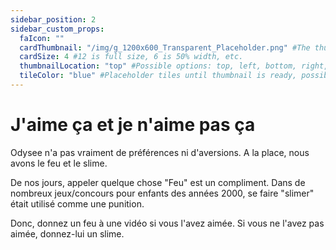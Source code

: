 ```yaml
---
sidebar_position: 2
sidebar_custom_props:
  faIcon: ""
  cardThumbnail: "/img/g_1200x600_Transparent_Placeholder.png" #The thumbnail on the category card.
  cardSize: 4 #12 is full size, 6 is 50% width, etc.
  thumbnailLocation: "top" #Possible options: top, left, bottom, right, none
  tileColor: "blue" #Placeholder tiles until thumbnail is ready, possible options: blue, cream, darkpurple, lightpurple, mauve, orange, pink, none
---
```


# J'aime ça et je n'aime pas ça

Odysee n'a pas vraiment de préférences ni d'aversions. A la place, nous avons le feu et le slime.

De nos jours, appeler quelque chose "Feu" est un compliment. Dans de nombreux jeux/concours pour enfants des années 2000, se faire "slimer" était utilisé comme une punition.

Donc, donnez un feu à une vidéo si vous l'avez aimée. Si vous ne l'avez pas aimée, donnez-lui un slime.
